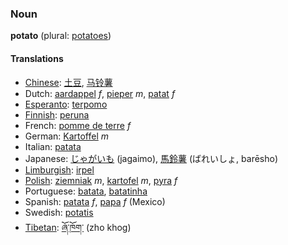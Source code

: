 ===Noun===
'''potato''' (plural: [[potatoes]])

====Translations====
*[[Chinese]]: [[土豆]], [[马铃薯]]
*Dutch: [[aardappel]] ''f'', [[pieper]] ''m'', [[patat]] ''f''
*[[Esperanto]]: [[terpomo]]
*[[Finnish]]: [[peruna]]
*French: [[pomme de terre]] ''f''
*German: [[Kartoffel]] ''m''
*Italian: [[patata]]
*Japanese: [[じゃがいも]] (jagaimo), [[馬鈴薯]] (ばれいしょ, barēsho)
*[[Limburgish]]: [[irpel]]
*[[Polish]]: [[ziemniak]] ''m'', [[kartofel]] ''m'', [[pyra]] ''f''
*Portuguese: [[batata]], [[batatinha]]
*Spanish: [[patata]] ''f'', [[papa]] ''f'' (Mexico)
*Swedish: [[potatis]]
*[[Tibetan]]: [[ཞོ་ཁོག་]] (zho khog)